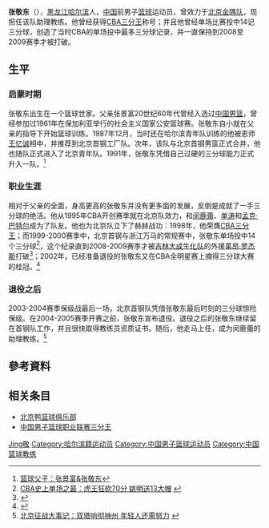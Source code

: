{{Infobox NBA Player
| photo = 
| caption = 
| position = [[后卫|后卫]]/助理教练
| nickname = 
| height_ft = 6
| height_in = 4
| weight = 88公斤
| team = 退役
| nationality = China
| birth_date = {{Birth date and age|1971|4|1}}
| birth_place = [[黑龙江|黑龙江]][[哈尔滨|哈尔滨]]
| highschool = 哈尔滨青年队<br />北京首钢工厂青年队
| college = 
| draft = 
| draft_year = 
| draft_team = 
| career_start = 1988年
| career_end = 2004年
| former_teams = [[北京鸭篮球俱乐部|北京首钢]]
}}
'''张敬东'''（{{bd|1971年|4月1日|catIdx=Z张}}），[[黑龙江省|黑龙江]][[哈尔滨市|哈尔滨]]人，[[中华人民共和国|中国]]前男子[[篮球|篮球]]运动员，曾效力于[[北京鸭篮球俱乐部|北京金隅队]]，现担任该队助理教练。他曾经获得[[中国男子篮球职业联赛三分王|CBA三分王]]称号；并且他曾经单场比赛投中14记三分球，创造了当时CBA的单场投中最多三分球记录，并一直保持到2008至2009赛季才被打破。

== 生平 ==
=== 启蒙时期 ===
张敬东出生在一个篮球世家。父亲张景富20世纪60年代曾经入选过[[中国国家男子篮球队|中国男篮]]，曾经参加过1961年在保加利亚举行的社会主义国家公安篮球赛。张敬东自小就在父亲的指导下开始篮球训练。1987年12月，当时还在哈尔滨青年队训练的他被恩师[[王忆诚|王忆诚]]相中，并推荐到北京首钢工厂队。次年，该队与北京首钢男篮正式合并，他也随队正式进入了北京青年队。1991年，张敬东凭借自己过硬的三分球能力正式升入一队。<ref>[http://qkzz.net/magazine/1000-3460/2007/03/974330_2.htm 篮球父子：张景富&张敬东]</ref>

=== 职业生涯 ===
相对于父亲的全面，身高更高的张敬东并没有更多面的发展，反倒是成就了一手三分球的绝活。他从1995年CBA开创赛季就在北京队效力，和[[闵鹿蕾|闵鹿蕾]]、[[单涛|单涛]]和[[孟克·巴特尔|孟克·巴特尔]]成为了队友。他也为北京队立下了赫赫战功：1998年，他荣膺[[中国男子篮球职业联赛三分王|CBA三分王]]；而1999-2000赛季中，北京首钢与浙江万马的常规赛中，张敬东单场投中14个三分球<ref>[http://cbachina.163.com/08/1027/13/4P91CV2Q00052UUC.html CBA史上单场之最：虎王狂砍70分 姚明送13大帽] {{webarchive|url=https://web.archive.org/web/20110227114147/http://cbachina.163.com/08/1027/13/4P91CV2Q00052UUC.html |date=2011-02-27 }}</ref>，这个纪录直到2008-2009赛季才被[[吉林东北虎篮球俱乐部|吉林大成生化队]]的外援[[莱昂·罗杰斯|莱昂·罗杰斯]]打破<ref>{{cite web|url=http://sports.eastday.com/s/20090312/u1a4237346.html | title=罗杰斯66分本季最高吉林胜15粒三分破14年纪录 |publisher=东方体育 |date=2009-03-12 |accessdate=2009-04-30 }}</ref>；2002年，已经准备退役的张敬东又在CBA全明星赛上摘得三分球大赛的桂冠。<ref>{{Cite web |url=http://sports.sohu.com/20051013/n227191251.shtml |title=杨毅：开往全运的列车 |access-date=2009-01-24 |archive-date=2019-08-20 |archive-url=https://web.archive.org/web/20190820230806/http://sports.sohu.com/20051013/n227191251.shtml |dead-url=no }}</ref>

=== 退役之后 ===
2003-2004赛季保级战最后一场，北京首钢队凭借张敬东最后时刻的三分球惊险保级。在2004-2005赛季开赛之前，张敬东宣布退役。退役之后的张敬东继续留在首钢队工作，并且很快取得教练员资质证书。随后，他走马上任，成为闵鹿蕾的助理教练。<ref>[http://cbachina.163.com/08/1028/17/4PBVJMF600052UUC.html 北京征战大事记：双塔响彻神州 年轻人还需努力] {{webarchive|url=https://archive.is/20120710234736/http://cbachina.163.com/08/1028/17/4PBVJMF600052UUC.html |date=2012-07-10 }}</ref>

== 參考資料 ==
{{reflist}}

== 相关条目 ==
* [[北京鸭篮球俱乐部|北京鸭篮球俱乐部]]
* [[中国男子篮球职业联赛三分王|中国男子篮球职业联赛三分王]]

{{CBA全明星周末三分球大赛冠军}}

{{Authority control}}
{{DEFAULTSORT:Zhang张}}
[[Category:张姓|Jing敬]]
[[Category:哈尔滨籍运动员|Category:哈尔滨籍运动员]]
[[Category:中国男子篮球运动员|Category:中国男子篮球运动员]]
[[Category:中国篮球教练|Category:中国篮球教练]]